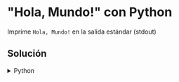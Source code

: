 # "Hola, Mundo!" con Python

Imprime `Hola, Mundo!` en la salida estándar (stdout)

## Solución

<details>
    <summary>Python</summary>
```python
print('Hola, Mundo!')
```
</details>